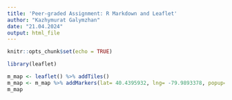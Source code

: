 ```yaml
---
title: 'Peer-graded Assignment: R Markdown and Leaflet'
author: "Kazhymurat Galymzhan"
date: "21.04.2024"
output: html_file
---
```


```r
knitr::opts_chunk$set(echo = TRUE)
```
```r
library(leaflet)
```

```r
m_map <- leaflet() %>% addTiles()   
m_map <- m_map %>% addMarkers(lat= 40.4395932, lng= -79.9893378, popup="Che tam brat")
m_map  
```

